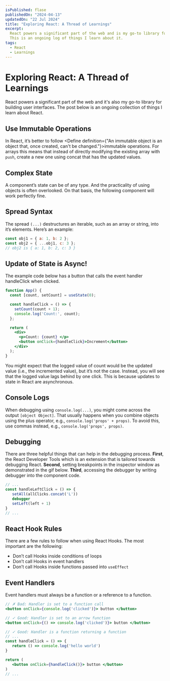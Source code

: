 ```yaml
---
isPublished: flase
publishedOn: "2024-04-13"
updatedOn: "22 Jul 2024"
title: "Exploring React: A Thread of Learnings"
excerpt: 
  React powers a significant part of the web and is my go-to library for building user interfaces.
  This is an ongoing log of things I learn about it.
tags:
  - React
  - Learnings
---
```


# Exploring React: A Thread of Learnings

React powers a significant part of the web and it's also my go-to library for building user interfaces.
The post below is an ongoing collection of things I learn about React.

## Use Immutable Operations
In React, it’s better to follow <Define definition={"An immutable object is an object that, once created, can't be changed."}>immutable</Define> operations.
For arrays this means that instead of directly modifying the existing array with `push`, create a new one using concat that has the updated values.

## Complex State
A component’s state can be of any type. And the practicality of using objects is often overlooked. On that basis, the following component will work perfectly fine.


## Spread Syntax
The spread `(...)` destructures an iterable, such as an array or string, into it’s elements. Here’s an example:

```jsx
const obj1 = { a: 1, b: 2 };
const obj2 = { ...obj1, c: 3 };
// obj2 is { a: 1, b: 2, c: 3 }
```

## Update of State is Async! 
The example code below has a button that calls the event handler handleClick when clicked.

```jsx
function App() {
  const [count, setCount] = useState(0);

  const handleClick = () => {
    setCount(count + 1);
    console.log('Count:', count);
  };

  return (
    <div>
      <p>Count: {count} </p>
      <button onClick={handleClick}>Increment</button>
    </div>
  );
}
```
You might expect that the logged value of count would be the updated value (i.e., the incremented value), but it’s not the case.
Instead, you will see that the logged value lags behind by one click. This is because updates to state in React are asynchronous.

## Console Logs
When debugging using `console.log(...)`, you might come across the output `[object Object]`. That usually happens when you combine objects using the plus operator, 
e.g., `console.log('props' + props)`. To avoid this, use commas instead, e.g., `console.log('props', props)`.

## Debugging
There are three helpful things that can help in the debugging process. **First**, the React Developer Tools which is an extension that is tailored 
towards debugging React. **Second**, setting breakpoints in the inspector window as demonstrated in the gif below. **Third**, accessing the debugger by writing debugger into the component code.

```jsx
// ...
const handleLeftClick = () => {
   setAll(allClicks.concat('L'))
   debugger
   setLeft(left + 1)
}
// ...
```

## React Hook Rules

There are a few rules to follow when using React Hooks. The most important are the following:

- Don’t call Hooks inside conditions of loops
- Don’t call Hooks in event handlers
- Don’t call Hooks inside functions passed into `useEffect`

## Event Handlers
Event handlers must always be a function or a reference to a function.

```jsx
// ✗ Bad: Handler is set to a function call
<button onClick={console.log('clicked')}> button </button>

// ✓ Good: Handler is set to an arrow function
<button onClick={() => console.log('clicked')}> button </button>

// ✓ Good: Handler is a function returning a function
// ...  
const handleClick = () => {
   return () => console.log('hello world')
}

return (
   <button onClick={handleClick()}> button </button>
)
// ...
```

